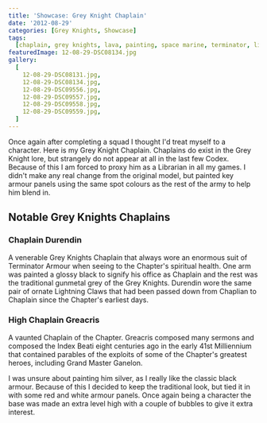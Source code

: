 ```yaml
---
title: 'Showcase: Grey Knight Chaplain'
date: '2012-08-29'
categories: [Grey Knights, Showcase]
tags:
  [chaplain, grey knights, lava, painting, space marine, terminator, librarian]
featuredImage: 12-08-29-DSC08134.jpg
gallery:
  [
    12-08-29-DSC08131.jpg,
    12-08-29-DSC08134.jpg,
    12-08-29-DSC09556.jpg,
    12-08-29-DSC09557.jpg,
    12-08-29-DSC09558.jpg,
    12-08-29-DSC09559.jpg,
  ]
---
```


Once again after completing a squad I thought I'd treat myself to a character. Here is my Grey Knight Chaplain. Chaplains do exist in the Grey Knight lore, but strangely do not appear at all in the last few Codex. Because of this I am forced to proxy him as a Librarian in all my games. I didn't make any real change from the original model, but painted key armour panels using the same spot colours as the rest of the army to help him blend in.

## Notable Grey Knights Chaplains

### Chaplain Durendin

A venerable Grey Knights Chaplain that always wore an enormous suit of Terminator Armour when seeing to the Chapter's spiritual health. One arm was painted a glossy black to signify his office as Chaplain and the rest was the traditional gunmetal grey of the Grey Knights. Durendin wore the same pair of ornate Lightning Claws that had been passed down from Chaplian to Chaplain since the Chapter's earliest days.

### High Chaplain Greacris

A vaunted Chaplain of the Chapter. Greacris composed many sermons and composed the Index Beati eight centuries ago in the early 41st Milliennium that contained parables of the exploits of some of the Chapter's greatest heroes, including Grand Master Ganelon.

I was unsure about painting him silver, as I really like the classic black armour. Because of this I decided to keep the traditional look, but tied it in with some red and white armour panels. Once again being a character the base was made an extra level high with a couple of bubbles to give it extra interest.
